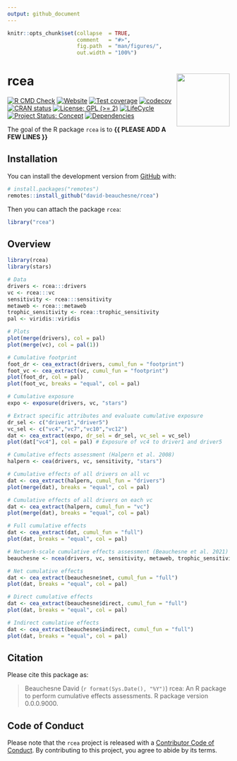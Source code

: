 ```yaml
---
output: github_document
---
```


<!-- README.md is generated from README.Rmd. Please edit that file -->


```r
knitr::opts_chunk$set(collapse  = TRUE,
                      comment   = "#>",
                      fig.path  = "man/figures/",
                      out.width = "100%")
```



rcea <img src="man/figures/package-sticker.png" align="right" style="float:right; height:120px;"/>
=========================================================

<!-- badges: start -->
[![R CMD Check](https://github.com/david-beauchesne/rcea/actions/workflows/R-CMD-check.yaml/badge.svg)](https://github.com/david-beauchesne/rcea/actions/workflows/R-CMD-check.yaml)
[![Website](https://github.com/david-beauchesne/rcea/actions/workflows/pkgdown.yaml/badge.svg)](https://github.com/david-beauchesne/rcea/actions/workflows/pkgdown.yaml)
[![Test coverage](https://github.com/david-beauchesne/rcea/actions/workflows/test-coverage.yaml/badge.svg)](https://github.com/david-beauchesne/rcea/actions/workflows/test-coverage.yaml)
[![codecov](https://codecov.io/gh/david-beauchesne/rcea/branch/master/graph/badge.svg)](https://codecov.io/gh/david-beauchesne/rcea)
[![CRAN status](https://www.r-pkg.org/badges/version/rcea)](https://CRAN.R-project.org/package=rcea)
[![License: GPL (>= 2)](https://img.shields.io/badge/License-GPL%20%28%3E%3D%202%29-blue.svg)](https://choosealicense.com/licenses/gpl-2.0/)
[![LifeCycle](https://img.shields.io/badge/lifecycle-experimental-orange)](https://lifecycle.r-lib.org/articles/stages.html#experimental)
[![Project Status: Concept](https://www.repostatus.org/badges/latest/concept.svg)](https://www.repostatus.org/#concept)
[![Dependencies](https://img.shields.io/badge/dependencies-0/0-brightgreen?style=flat)](#)
<!-- badges: end -->


The goal of the R package `rcea` is to **{{ PLEASE ADD A FEW LINES }}**



## Installation

You can install the development version from [GitHub](https://github.com/) with:

```r
# install.packages("remotes")
remotes::install_github("david-beauchesne/rcea")
```

Then you can attach the package `rcea`:

```r
library("rcea")
```



## Overview

```r
library(rcea)
library(stars)

# Data
drivers <- rcea:::drivers 
vc <- rcea:::vc
sensitivity <- rcea:::sensitivity
metaweb <- rcea:::metaweb
trophic_sensitivity <- rcea::trophic_sensitivity
pal <- viridis::viridis

# Plots 
plot(merge(drivers), col = pal)
plot(merge(vc), col = pal(1))

# Cumulative footprint
foot_dr <- cea_extract(drivers, cumul_fun = "footprint")
foot_vc <- cea_extract(vc, cumul_fun = "footprint")
plot(foot_dr, col = pal)
plot(foot_vc, breaks = "equal", col = pal)

# Cumulative exposure 
expo <- exposure(drivers, vc, "stars")

# Extract specific attributes and evaluate cumulative exposure
dr_sel <- c("driver1","driver5")
vc_sel <- c("vc4","vc7","vc10","vc12")
dat <- cea_extract(expo, dr_sel = dr_sel, vc_sel = vc_sel) 
plot(dat["vc4"], col = pal) # Exposure of vc4 to driver1 and driver5

# Cumulative effects assessment (Halpern et al. 2008)
halpern <- cea(drivers, vc, sensitivity, "stars")

# Cumulative effects of all drivers on all vc
dat <- cea_extract(halpern, cumul_fun = "drivers")
plot(merge(dat), breaks = "equal", col = pal)

# Cumulative effects of all drivers on each vc
dat <- cea_extract(halpern, cumul_fun = "vc") 
plot(merge(dat), breaks = "equal", col = pal)

# Full cumulative effects
dat <- cea_extract(dat, cumul_fun = "full") 
plot(dat, breaks = "equal", col = pal)

# Network-scale cumulative effects assessment (Beauchesne et al. 2021)
beauchesne <- ncea(drivers, vc, sensitivity, metaweb, trophic_sensitivity)

# Net cumulative effects
dat <- cea_extract(beauchesne$net, cumul_fun = "full") 
plot(dat, breaks = "equal", col = pal)

# Direct cumulative effects
dat <- cea_extract(beauchesne$direct, cumul_fun = "full") 
plot(dat, breaks = "equal", col = pal)

# Indirect cumulative effects
dat <- cea_extract(beauchesne$indirect, cumul_fun = "full") 
plot(dat, breaks = "equal", col = pal)
```


## Citation

Please cite this package as: 

> Beauchesne David (`r format(Sys.Date(), "%Y")`) rcea: An R 
package to perform cumulative effects assessments. R package version 0.0.0.9000.



## Code of Conduct

Please note that the `rcea` project is released with a 
[Contributor Code of Conduct](https://contributor-covenant.org/version/2/0/CODE_OF_CONDUCT.html). 
By contributing to this project, you agree to abide by its terms.
